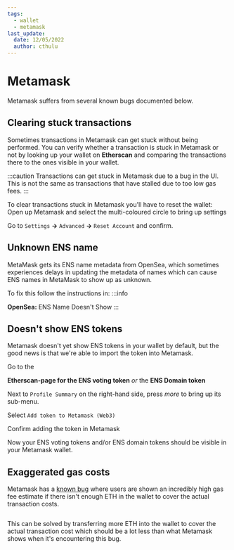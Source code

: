 ```yaml
---
tags:
  - wallet
  - metamask
last_update:
  date: 12/05/2022
  author: cthulu
---
```



# Metamask
Metamask suffers from several known bugs documented below.

## Clearing stuck transactions
Sometimes transactions in Metamask can get stuck without being performed. You can verify whether a transaction is stuck in Metamask or not by looking up your wallet on <Link to="https://etherscan.io"><b>Etherscan</b></Link> and comparing the transactions there to the ones visible in your wallet.

:::caution
Transactions can get stuck in Metamask due to a bug in the UI. This is not the same as transactions that have stalled due to too low gas fees.
:::

To clear transactions stuck in Metamask you'll have to reset the wallet:
Open up Metamask and select the multi-coloured circle to bring up settings  
<BrowserWindow url="support.ensmods.xyz">
  <Image img="/img/metamask-stuck1.webp"/>
</BrowserWindow>

Go to `Settings` **→** `Advanced` **→** `Reset Account` and confirm.

## Unknown ENS name
MetaMask gets its ENS name metadata from OpenSea, which sometimes experiences delays in updating the metadata of names which can cause ENS names in MetaMask to show up as unknown.

To fix this follow the instructions in:
:::info
<Link to="/docs/faq/marketplaces/opensea#ens-name-doesnt-show">
  <b>OpenSea:</b> ENS Name Doesn't Show
</Link>
:::

## Doesn't show ENS tokens
Metamask doesn't yet show ENS tokens in your wallet by default, but the good news is that we're able to import the token into Metamask.

Go to the
<Link to="https://etherscan.io/token/0xc18360217d8f7ab5e7c516566761ea12ce7f9d72">
  <b>Etherscan-page for the ENS voting token</b>
</Link>
<i>or</i> the
<Link to="https://etherscan.io/token/0x57f1887a8bf19b14fc0df6fd9b2acc9af147ea85">
  <b>ENS Domain token</b>
</Link>

Next to `Profile Summary` on the right-hand side, press *more* to bring up its sub-menu.
<BrowserWindow url="support.ensmods.xyz">
  <Image img="/img/metamask-unknown1.webp"/>
</BrowserWindow>

Select `Add token to Metamask (Web3)`
<BrowserWindow url="support.ensmods.xyz">
  <Image img="/img/metamask-unknown2.webp"/>
</BrowserWindow>

Confirm adding the token in Metamask  
<BrowserWindow url="support.ensmods.xyz">
  <Image img="/img/metamask-unknown3.webp"/>
</BrowserWindow>

Now your ENS voting tokens and/or ENS domain tokens should be visible in your Metamask wallet.

## Exaggerated gas costs
Metamask has a [known bug](https://github.com/MetaMask/metamask-extension/issues/13135) where users are shown an incredibly high gas fee estimate if there isn't enough ETH in the wallet to cover the actual transaction costs.

<BrowserWindow url="support.ensmods.xyz">
  <Image img="/img/metamask-exaggerated1.webp"/>
</BrowserWindow>

This can be solved by transferring more ETH into the wallet to cover the actual transaction cost which should be a lot less than what Metamask shows when it's encountering this bug.
